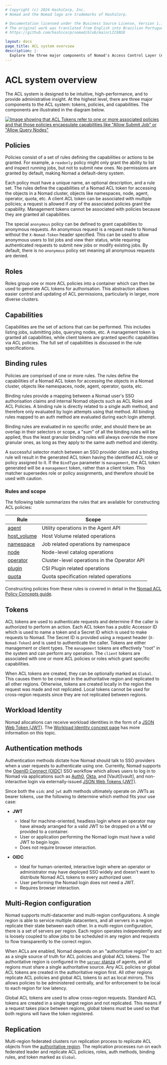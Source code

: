 ```yaml
---
# Copyright (c) 2024 HashiCorp, Inc.
# Nomad and the Nomad logo are trademarks of HashiCorp.

# Documentation licensed under the Business Source License, Version 1.1.
# The original work was translated from English into Brazilian Portuguese.
# https://github.com/hashicorp/nomad/blob/main/LICENSE

layout: docs
page_title: ACL system overview
description: |-
  Explore the three major components of Nomad's Access Control Layer (ACL) system: capabilities, policies, and tokens.
---
```


# ACL system overview

The ACL system is designed to be intuitive, high-performance, and to provide
administrative insight. At the highest level, there are three major components to
the ACL system: tokens, policies, and capabilities. The components are
illustrated in the diagram below.

[![Image showing that ACL Tokens refer to one or more associated policies and
that those policies encapsulate capabilities like "Allow Submit Job" or "Allow
Query Nodes"][img_acl_overview]][img_acl_overview]

## Policies

Policies consist of a set of rules defining the capabilities or actions to be
granted. For example, a `readonly` policy might only grant the ability to list
and inspect running jobs, but not to submit new ones. No permissions are
granted by default, making Nomad a default-deny system.

Each policy must have a unique name, an optional description, and a rule set.
The rules define the capabilities of a Nomad ACL token for accessing the objects
in a Nomad cluster, objects like namespaces, node, agent, operator, quota, etc.
A client ACL token can be associated with multiple policies; a request is
allowed if _any_ of the associated policies grant the capability. Management
tokens cannot be associated with policies because they are granted all
capabilities.

The special `anonymous` policy can be defined to grant capabilities to anonymous
requests. An anonymous request is a request made to Nomad without the
`X-Nomad-Token` header specified. This can be used to allow anonymous users to
list jobs and view their status, while requiring authenticated requests to
submit new jobs or modify existing jobs. By default, there is no `anonymous`
policy set meaning all anonymous requests are denied.

## Roles

Roles group one or more ACL policies into a container which can then be used to
generate ACL tokens for authorisation. This abstraction allows easier control
and updating of ACL permissions, particularly in larger, more diverse clusters.

## Capabilities

Capabilities are the set of actions that can be performed. This
includes listing jobs, submitting jobs, querying nodes, etc. A management token
is granted all capabilities, while client tokens are granted specific
capabilities via ACL policies. The full set of capabilities is discussed in the
rule specifications.

## Binding rules

Policies are comprised of one or more rules. The rules define the capabilities  of a Nomad ACL token for accessing the objects in a Nomad cluster, objects    like namespaces, node, agent, operator, quota, etc.

Binding rules provide a mapping between a Nomad user's SSO authorisation claims
and internal Nomad objects such as ACL Roles and ACL Policies. A binding rule
is directly related to a single auth method, and therefore only evaluated by
login attempts using that method. All binding rules mapped to an auth method
are evaluated during each login attempt.

<Note>
  Binding rules are evaluated in no specific order, and should there be an
  overlap in their selectors or scope, a "sum" of all the binding rules will be
  applied, thus the least granular binding rules will always override the more
  granular ones, as long as they apply to the same auth method and identity.
</Note>

A successful selector match between an SSO provider claim and a binding rule
will result in the generated ACL token having the identified ACL role or policy
assigned to it. If the `BindType` parameter is `management`, the ACL token
generated will be a `management` token, rather than a client token. This
matcher supersedes role or policy assignments, and therefore should be used
with caution.

### Rules and scope

The following table summarizes the rules that are available for constructing
ACL policies:

| Rule                             | Scope                                        |
| -------------------------------- | -------------------------------------------- |
| [agent][rules_agent]             | Utility operations in the Agent API          |
| [host_volume][rules_host_volume] | Host Volume related operations               |
| [namespace][rules_namespace]     | Job related operations by namespace          |
| [node][rules_node]               | Node-level catalog operations                |
| [operator][rules_operator]       | Cluster-level operations in the Operator API |
| [plugin][rules_plugin]           | CSI Plugin related operations                |
| [quota][rules_quota]             | Quota specification related operations       |

Constructing policies from these rules is covered in detail in the
[Nomad ACL Policy Concepts guide][acl-policy-guide].

## Tokens

ACL tokens are used to authenticate requests and determine if the caller is
authorized to perform an action. Each ACL token has a
public Accessor ID which is used to name a token and a Secret ID which is used
to make requests to Nomad. The Secret ID is provided using a request header
(`X-Nomad-Token`) and is used to authenticate the caller. Tokens are either
management or client types. The `management` tokens are effectively "root" in
the system and can perform any operation. The `client` tokens are associated
with one or more ACL policies or roles which grant specific capabilities.

When ACL tokens are created, they can be optionally marked as `Global`. This
causes them to be created in the authoritative region and replicated to all
other regions. Otherwise, tokens are created locally in the region the request
was made and not replicated. Local tokens cannot be used for cross-region
requests since they are not replicated between regions.

## Workload Identity

Nomad allocations can receive workload identities in the form of a [JSON Web
Token (JWT)][jwt]. The [Workload Identity concept page][workload identity] has
more information on this topic.

## Authentication methods

Authentication methods dictate how Nomad should talk to SSO providers when a
user requests to authenticate using one. Currently, Nomad supports the [OpenID
Connect (OIDC)][oidc] SSO workflow which allows users to log in to Nomad via
applications such as [Auth0][auth0], [Okta][okta], and [Vault][vault], and
non-interactive login via externally-issued [JSON Web Tokens (JWT)][jwt].

Since both the `oidc` and `jwt` auth methods ultimately operate on JWTs as
bearer tokens, use the following to determine which method fits your use case:

- **JWT**

  - Ideal for machine-oriented, headless login where an operator may have already
    arranged for a valid JWT to be dropped on a VM or provided to a container.
  - User or application performing the Nomad login must have a valid JWT
    to begin login.
  - Does not require browser interaction.

- **OIDC**

  - Ideal for human-oriented, interactive login where an operator or administrator
    may have deployed SSO widely and doesn't want to distribute Nomad ACL tokens
    to every authorized user.
  - User performing the Nomad login does not need a JWT.
  - Requires browser interaction.

## Multi-Region configuration

Nomad supports multi-datacenter and multi-region configurations. A single region
is able to service multiple datacenters, and all servers in a region replicate
their state between each other. In a multi-region configuration, there is a set
of servers per region. Each region operates independently and is loosely coupled
to allow jobs to be scheduled in any region and requests to flow transparently
to the correct region.

When ACLs are enabled, Nomad depends on an "authoritative region" to act as a
single source of truth for ACL policies and global ACL tokens. The authoritative
region is configured in the [`server` stanza] of agents, and all regions must
share a single authoritative source. Any ACL policies or global ACL tokens are
created in the authoritative region first. All other regions replicate ACL
policies and global ACL tokens to act as local mirrors. This allows policies to
be administered centrally, and for enforcement to be local to each region for
low latency.

Global ACL tokens are used to allow cross-region requests. Standard ACL tokens
are created in a single target region and not replicated. This means if a
request takes place between regions, global tokens must be used so that both
regions will have the token registered.

## Replication

Multi-region federated clusters run replication process to replicate ACL
objects from the [authoritative region][]. The replication processes run on
each federated leader and replicate ACL policies, roles, auth methods, binding
rules, and token marked as `Global`.

[acl-policy-guide]: /nomad/docs/secure/acl/policies
[`server` stanza]: /nomad/docs/configuration/server
[img_acl_overview]: /img/secure/acl.jpg
[rules_agent]: /nomad/docs/secure/acl/policies#agent-rules
[rules_host_volume]: /nomad/docs/secure/acl/policies#host-volume-rules
[rules_namespace]: /nomad/docs/secure/acl/policies#namespace-rules
[rules_node]: /nomad/docs/secure/acl/policies#node-rules
[rules_operator]: /nomad/docs/secure/acl/policies#operator-rules
[rules_plugin]: /nomad/docs/secure/acl/policies#plugin-rules
[rules_quota]: /nomad/docs/secure/acl/policies#quota-rules
[ACL policy reference doc]: /nomad/docs/other-specifications/acl-policy
[authoritative region]: /nomad/docs/configuration/server#authoritative_region
[jwt]: https://datatracker.ietf.org/doc/html/rfc7519
[workload identity]: /nomad/docs/concepts/workload-identity
[oidc]: https://openid.net/connect/
[auth0]: https://auth0.com/
[okta]: https://www.okta.com/
